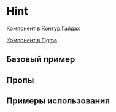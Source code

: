 

<Meta of={HintStories} />

# Hint

[Компонент в Контур.Гайдах](https://guides.kontur.ru/components/popup-elements/hint/)

[Компонент в Figma](https://www.figma.com/file/87ScqxPzJpF9DcVBNYWOjM/%E2%9A%A1-Kontur-UI-Modern-Layout?node-id=230%3A5154)

<Description />

## Базовый пример

<Primary />

## Пропы

<Controls />

## Примеры использования

<Stories/>
